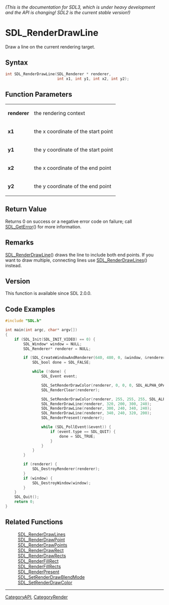 ====== (This is the documentation for SDL3, which is under heavy development and the API is changing! SDL2 is the current stable version!) ======
= SDL_RenderDrawLine =

Draw a line on the current rendering target.

== Syntax ==

<syntaxhighlight lang='c'>
int SDL_RenderDrawLine(SDL_Renderer * renderer,
                       int x1, int y1, int x2, int y2);
</syntaxhighlight>

== Function Parameters ==

{|
|'''renderer'''
|the rendering context
|-
|'''x1'''
|the x coordinate of the start point
|-
|'''y1'''
|the y coordinate of the start point
|-
|'''x2'''
|the x coordinate of the end point
|-
|'''y2'''
|the y coordinate of the end point
|}

== Return Value ==

Returns 0 on success or a negative error code on failure; call
[[SDL_GetError]]() for more information.

== Remarks ==

[[SDL_RenderDrawLine]]() draws the line to include both end points. If you
want to draw multiple, connecting lines use [[SDL_RenderDrawLines]]()
instead.

== Version ==

This function is available since SDL 2.0.0.

== Code Examples ==

<syntaxhighlight lang='c++'>
#include "SDL.h"

int main(int argc, char* argv[])
{
    if (SDL_Init(SDL_INIT_VIDEO) == 0) {
        SDL_Window* window = NULL;
        SDL_Renderer* renderer = NULL;

        if (SDL_CreateWindowAndRenderer(640, 480, 0, &window, &renderer) == 0) {
            SDL_bool done = SDL_FALSE;

            while (!done) {
                SDL_Event event;

                SDL_SetRenderDrawColor(renderer, 0, 0, 0, SDL_ALPHA_OPAQUE);
                SDL_RenderClear(renderer);

                SDL_SetRenderDrawColor(renderer, 255, 255, 255, SDL_ALPHA_OPAQUE);
                SDL_RenderDrawLine(renderer, 320, 200, 300, 240);
                SDL_RenderDrawLine(renderer, 300, 240, 340, 240);
                SDL_RenderDrawLine(renderer, 340, 240, 320, 200);
                SDL_RenderPresent(renderer);

                while (SDL_PollEvent(&event)) {
                    if (event.type == SDL_QUIT) {
                        done = SDL_TRUE;
                    }
                }
            }
        }

        if (renderer) {
            SDL_DestroyRenderer(renderer);
        }
        if (window) {
            SDL_DestroyWindow(window);
        }
    }
    SDL_Quit();
    return 0;
}
</syntaxhighlight>

== Related Functions ==

:[[SDL_RenderDrawLines]]
:[[SDL_RenderDrawPoint]]
:[[SDL_RenderDrawPoints]]
:[[SDL_RenderDrawRect]]
:[[SDL_RenderDrawRects]]
:[[SDL_RenderFillRect]]
:[[SDL_RenderFillRects]]
:[[SDL_RenderPresent]]
:[[SDL_SetRenderDrawBlendMode]]
:[[SDL_SetRenderDrawColor]]

----
[[CategoryAPI]], [[CategoryRender]]


